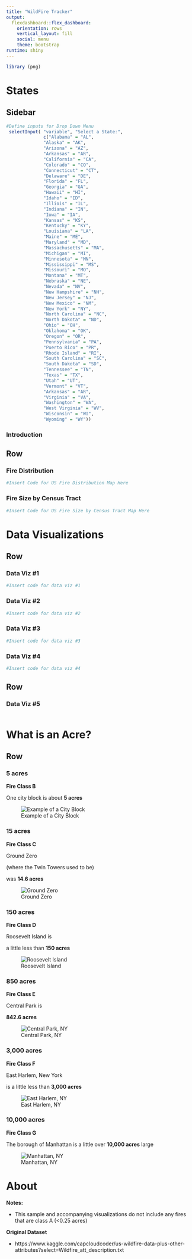 ```yaml
---
title: "WildFire Tracker"
output: 
  flexdashboard::flex_dashboard:
    orientation: rows
    vertical_layout: fill
    social: menu
    theme: bootstrap
runtime: shiny
---
```


```r
library (png)
```



States
=======================================================================

Sidebar {.sidebar}
----------------------------------------------------------------------

```r
#Define inputs for Drop Down Menu
 selectInput( "variable", "Select a State:",
              c("Alabama" = "AL",
              "Alaska" = "AK",
              "Arizona" = "AZ",
              "Arkansas" = "AR",
              "California" = "CA",
              "Colorado" = "CO",
              "Connecticut" = "CT",
              "Delaware" = "DE",
              "Florida" = "FL",
              "Georgia" = "GA",
              "Hawaii" = "HI",
              "Idaho" = "ID",
              "Illiois" = "IL",
              "Indiana" = "IN",
              "Iowa" = "IA",
              "Kansas" = "KS",
              "Kentucky" = "KY",
              "Louisiana" = "LA",
              "Maine" = "ME",
              "Maryland" = "MD",
              "Massachusetts" = "MA",
              "Michigan" = "MI",
              "Minnesota" = "MN",
              "Mississippi" = "MS",
              "Missouri" = "MO",
              "Montana" = "MT",
              "Nebraska" = "NE",
              "Nevada" = "NV",
              "New Hampshire" = "NH",
              "New Jersey" = "NJ",
              "New Mexico" = "NM",
              "New York" = "NY",
              "North Carolina" = "NC",
              "North Dakota" = "ND",
              "Ohio" = "OH",
              "Oklahoma" = "OK",
              "Oregon" = "OR",
              "Pennsylvania" = "PA",
              "Puerto Rico" = "PR",
              "Rhode Island" = "RI",
              "South Carolina" = "SC",
              "South Dakota" = "SD",
              "Tennessee" = "TN",
              "Texas" = "TX",
              "Utah" = "UT",
              "Vermont" = "VT",
              "Arkansas" = "AR",
              "Virginia" = "VA",
              "Washington" = "WA",
              "West Virginia" = "WV",
              "Wisconsin" = "WI",
              "Wyoming" = "WY"))
```

### Introduction

Row
-----------------------------------------------------------------------

### Fire Distribution

```r
#Insert Code for US Fire Distribution Map Here
```


### Fire Size by Census Tract
```r
#Insert Code for US Fire Size by Census Tract Map Here
```

Data Visualizations
=======================================================================
Row
-----------------------------------------------------------------------
### Data Viz #1
```r
#Insert code for data viz #1
```

### Data Viz #2
```r
#Insert code for data viz #2
```
### Data Viz #3
```r
#Insert code for data viz #3
```
### Data Viz #4
```r
#Insert code for data viz #4
```

Row
-----------------------------------------------------------------------
### Data Viz #5

```r

```

What is an Acre? 
=======================================================================

Row {.tabset .tabset-fade}
-------------------------------------
### **5 acres**

**Fire Class B**

One city block is about **5 acres**

![Example of a City Block](city-block.png) 

### **15 acres**

**Fire Class C**

Ground Zero 

(where the Twin Towers used to be)

was **14.6 acres** 

![Ground Zero](zero.png) 

### **150 acres** 

**Fire Class D** 

Roosevelt Island is 

a little less than **150 acres**

![Roosevelt Island](koroo.png) 

### **850 acres**

**Fire Class E** 

Central Park is 

**842.6 acres** 

![Central Park, NY](Central-Park.png) 

### **3,000 acres** 

**Fire Class F** 

East Harlem, New York

is a little less than **3,000 acres**

![East Harlem, NY](east-harlem.png) 

### **10,000 acres**

**Fire Class G**

The borough of Manhattan is a little over **10,000 acres** large

![Manhattan, NY](mahattan.png)


About
=======================================================================

**Notes:**

* This sample and accompanying visualizations do not include any fires that are class A (<0.25 acres)

**Original Dataset**

* https://www.kaggle.com/capcloudcoder/us-wildfire-data-plus-other-attributes?select=Wildfire_att_description.txt





